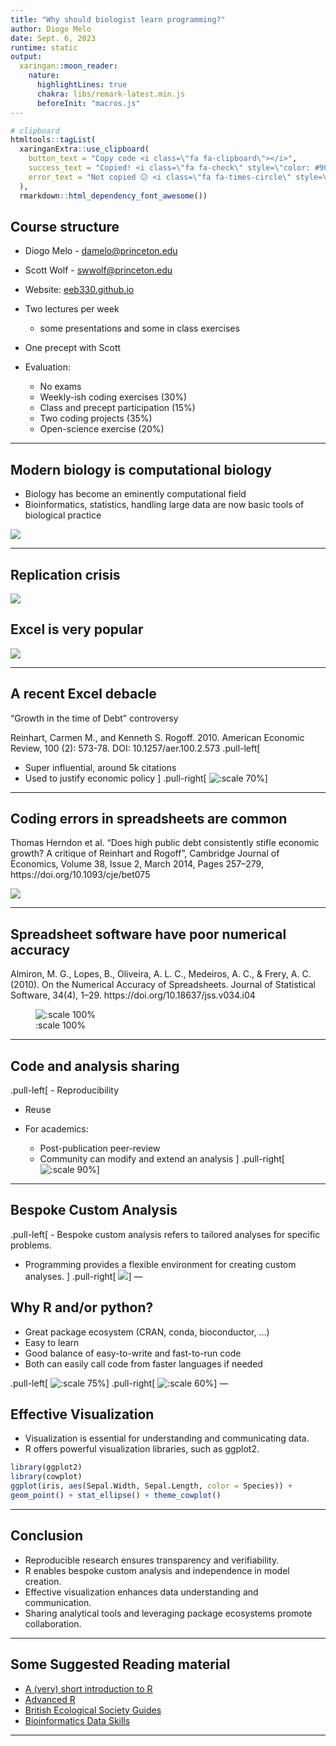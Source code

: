 ```yaml
---
title: "Why should biologist learn programming?"
author: Diogo Melo
date: Sept. 6, 2023
runtime: static
output:
  xaringan::moon_reader:
    nature:
      highlightLines: true
      chakra: libs/remark-latest.min.js
      beforeInit: "macros.js"
---
```


```r
# clipboard
htmltools::tagList(
  xaringanExtra::use_clipboard(
    button_text = "Copy code <i class=\"fa fa-clipboard\"></i>",
    success_text = "Copied! <i class=\"fa fa-check\" style=\"color: #90BE6D\"></i>",
    error_text = "Not copied 😕 <i class=\"fa fa-times-circle\" style=\"color: #F94144\"></i>"
  ),
  rmarkdown::html_dependency_font_awesome())
```

## Course structure

- Diogo Melo - [damelo@princeton.edu](damelo@princeton.edu)
- Scott Wolf - [swwolf@princeton.edu](swwolf@princeton.edu)

- Website: [eeb330.github.io](http://eeb330.github.io)

- Two lectures per week 
  - some presentations and some in class exercises

- One precept with Scott

- Evaluation:
  - No exams
  - Weekly-ish coding exercises (30%)
  - Class and precept participation (15%)
  - Two coding projects (35%)
  - Open-science exercise (20%)


---

## Modern biology is computational biology

- Biology has become an eminently computational field
- Bioinformatics, statistics, handling large data are now basic tools of biological practice

![](figures/foamtree.png)

---

## Replication crisis

![](figures/ioannidis.png)



## Excel is very popular

![](figures/eve_online.png)

---

## A recent Excel debacle

"Growth in the time of Debt" controversy

Reinhart, Carmen M., and Kenneth S. Rogoff. 2010. American Economic Review, 100 (2): 573-78. DOI: 10.1257/aer.100.2.573
.pull-left[

- Super influential, around 5k citations
- Used to justify economic policy
]
.pull-right[
![:scale 70%](figures/figure2.png)
]


---

## Coding errors in spreadsheets are common

Thomas Herndon et al. "Does high public debt consistently stifle economic growth? A critique of Reinhart and Rogoff", Cambridge Journal of Economics, Volume 38, Issue 2, March 2014, Pages 257–279, https://doi.org/10.1093/cje/bet075

![](figures/excel_error.png)

---

## Spreadsheet software have poor numerical accuracy

Almiron, M. G., Lopes, B., Oliveira, A. L. C., Medeiros, A. C., & Frery, A. C. (2010). On the Numerical Accuracy of Spreadsheets. Journal of Statistical Software, 34(4), 1–29. https://doi.org/10.18637/jss.v034.i04

![:scale 100%](figures/spreadsheet_tests.png)

---

## Code and analysis sharing

.pull-left[
- Reproducibility

- Reuse

- For academics: 
  - Post-publication peer-review
  - Community can modify and extend an analysis
]
.pull-right[
![:scale 90%](figures/repro_code.png)
]

---

## Bespoke Custom Analysis

.pull-left[
- Bespoke custom analysis refers to tailored analyses for specific problems.

- Programming provides a flexible environment for creating custom analyses.
]
.pull-right[
![](figures/Tailor.png)
]
---

## Why R and/or python?

- Great package ecosystem (CRAN, conda, bioconductor, ...)
- Easy to learn
- Good balance of easy-to-write and fast-to-run code
- Both can easily call code from faster languages if needed

.pull-left[
  ![:scale 75%](figures/mamba.webp)
]
.pull-right[
  ![:scale 60%](figures/CRANlogo.png)
]
---

## Effective Visualization 

- Visualization is essential for understanding and communicating data.
- R offers powerful visualization libraries, such as ggplot2.

```r
library(ggplot2)
library(cowplot)
ggplot(iris, aes(Sepal.Width, Sepal.Length, color = Species)) + 
geom_point() + stat_ellipse() + theme_cowplot()
```

---


## Conclusion

- Reproducible research ensures transparency and verifiability.
- R enables bespoke custom analysis and independence in model creation.
- Effective visualization enhances data understanding and communication.
- Sharing analytical tools and leveraging package ecosystems promote collaboration.

---

## Some Suggested Reading material

- [A (very) short introduction to R](https://cran.r-project.org/doc/contrib/Torfs+Brauer-Short-R-Intro.pdf)
- [Advanced R](https://adv-r.hadley.nz/)
- [British Ecological Society Guides](https://www.britishecologicalsociety.org/publications/guides-to/)
- [Bioinformatics Data Skills](https://vincebuffalo.com/book/)

---
